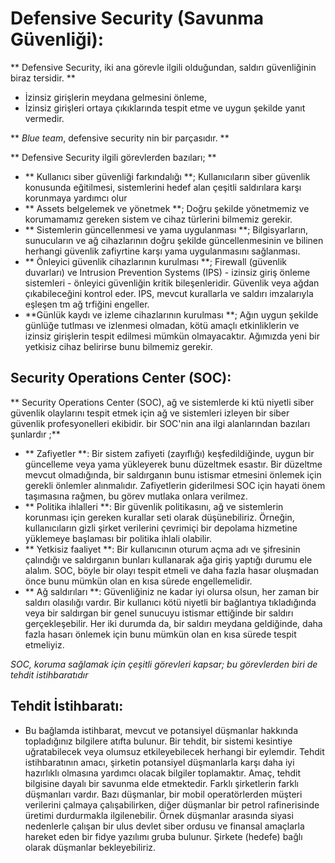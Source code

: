 # Defensive Security (Savunma Güvenliği):
** Defensive Security, iki ana görevle ilgili olduğundan, saldırı güvenliğinin biraz tersidir. **
- İzinsiz girişlerin meydana gelmesini önleme, 
- İzinsiz girişleri ortaya çıkıklarında tespit etme ve uygun şekilde yanıt vermedir. 

** *Blue team*, defensive security nin bir parçasıdır.  **

** Defensive Security ilgili görevlerden bazıları; **

- ** Kullanıcı siber güvenliği farkındalığı **; Kullanıcıların siber güvenlik konusunda eğitilmesi, sistemlerini hedef alan çeşitli saldırılara karşı korunmaya yardımcı olur
- ** Assets belgelemek ve yönetmek **; Doğru şekilde yönetmemiz ve korumamamız gereken sistem ve cihaz türlerini bilmemiz gerekir.
- ** Sistemlerin güncellenmesi ve yama uygulanması **; Bilgisyarların, sunucuların ve ağ cihazlarının  doğru şekilde güncellenmesinin ve bilinen herhangi güvenlik zafiyrtine karşı yama uygulanmasını sağlanması. 
- ** Önleyici güvenlik cihazlarının kurulması **; Firewall (güvenlik duvarları) ve Intrusion Prevention Systems (IPS) - izinsiz giriş önleme sistemleri - önleyici güvenliğin kritik bileşenleridir. Güvenlik veya ağdan çıkabileceğini kontrol eder. IPS, mevcut kurallarla ve saldırı imzalarıyla eşleşen tm ağ trfiğini engeller. 
- **Günlük kaydı ve izleme cihazlarının kurulması **; Ağın uygun şekilde günlüğe tutlması ve izlenmesi olmadan, kötü amaçlı etkinliklerin ve izinsiz girişlerin tespit edilmesi mümkün olmayacaktır. Ağımızda yeni bir yetkisiz cihaz belirirse bunu bilmemiz gerekir.

## Security Operations Center (SOC):
** Security Operations Center (SOC), ağ ve sistemlerde ki ktü niyetli siber güvenlik olaylarını tespit etmek için ağ ve sistemleri izleyen bir siber güvenlik profesyonelleri ekibidir. bir SOC'nin ana ilgi alanlarından bazıları şunlardır ;**
- ** Zafiyetler **: Bir sistem zafiyeti (zayıflığı) keşfedildiğinde, uygun bir güncelleme veya yama yükleyerek bunu düzeltmek esastır. Bir düzeltme mevcut olmadığında, bir saldırganın bunu istismar etmesini önlemek için gerekli önlemler alınmalıdır. Zafiyetlerin giderilmesi SOC için hayati önem taşımasına rağmen, bu görev mutlaka onlara verilmez.
- ** Politika ihlalleri **: Bir güvenlik politikasını, ağ ve sistemlerin korunması için gereken kurallar seti olarak düşünebiliriz. Örneğin, kullanıcıların gizli şirket verilerini çevrimiçi bir depolama hizmetine yüklemeye başlaması bir politika ihlali olabilir.
- ** Yetkisiz faaliyet **: Bir kullanıcının oturum açma adı ve şifresinin çalındığı ve saldırganın bunları kullanarak ağa giriş yaptığı durumu ele alalım. SOC, böyle bir olayı tespit etmeli ve daha fazla hasar oluşmadan önce bunu mümkün olan en kısa sürede engellemelidir.
- ** Ağ saldırıları **: Güvenliğiniz ne kadar iyi olursa olsun, her zaman bir saldırı olasılığı vardır. Bir kullanıcı kötü niyetli bir bağlantıya tıkladığında veya bir saldırgan bir genel sunucuyu istismar ettiğinde bir saldırı gerçekleşebilir. Her iki durumda da, bir saldırı meydana geldiğinde, daha fazla hasarı önlemek için bunu mümkün olan en kısa sürede tespit etmeliyiz.

*SOC, koruma sağlamak için çeşitli görevleri kapsar; bu görevlerden biri de tehdit istihbaratıdır*

## Tehdit İstihbaratı: 
- Bu bağlamda istihbarat, mevcut ve potansiyel düşmanlar hakkında topladığınız bilgilere atıfta bulunur. Bir tehdit, bir sistemi kesintiye uğratabilecek veya olumsuz etkileyebilecek herhangi bir eylemdir. Tehdit istihbaratının amacı, şirketin potansiyel düşmanlarla karşı daha iyi hazırlıklı olmasına yardımcı olacak bilgiler toplamaktır. Amaç, tehdit bilgisine dayalı bir savunma elde etmektedir. Farklı şirketlerin farklı düşmanları vardır. Bazı düşmanlar, bir mobil operatörlerden müşteri verilerini çalmaya çalışabilirken, diğer düşmanlar bir petrol rafinerisinde üretimi durdurmakla ilgilenebilir. Örnek düşmanlar arasında siyasi nedenlerle çalışan bir ulus devlet siber ordusu ve finansal amaçlarla hareket eden bir fidye yazılımı gruba bulunur. Şirkete (hedefe) bağlı olarak düşmanlar bekleyebiliriz.